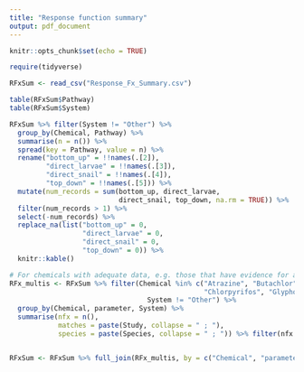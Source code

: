 ```yaml
---
title: "Response function summary"
output: pdf_document
---
```


```r
knitr::opts_chunk$set(echo = TRUE)

require(tidyverse)
```

```r
RFxSum <- read_csv("Response_Fx_Summary.csv")

table(RFxSum$Pathway)
table(RFxSum$System)

RFxSum %>% filter(System != "Other") %>% 
  group_by(Chemical, Pathway) %>% 
  summarise(n = n()) %>% 
  spread(key = Pathway, value = n) %>% 
  rename("bottom_up" = !!names(.[2]),
         "direct_larvae" = !!names(.[3]),
         "direct_snail" = !!names(.[4]),
         "top_down" = !!names(.[5])) %>% 
  mutate(num_records = sum(bottom_up, direct_larvae, 
                           direct_snail, top_down, na.rm = TRUE)) %>% 
  filter(num_records > 1) %>% 
  select(-num_records) %>% 
  replace_na(list("bottom_up" = 0,
                  "direct_larvae" = 0,
                  "direct_snail" = 0,
                  "top_down" = 0)) %>% 
  knitr::kable()
```

```r
# For chemicals with adequate data, e.g. those that have evidence for approximately all hypthesized pathways, find those with multiple studies and determine which study (e.g. response function) is preferred
RFx_multis <- RFxSum %>% filter(Chemical %in% c("Atrazine", "Butachlor", "Butralin", 
                                                "Chlorpyrifos", "Glyphosate", "Malathion", "Profenofos") &
                                  System != "Other") %>% 
  group_by(Chemical, parameter, System) %>% 
  summarise(nfx = n(),
            matches = paste(Study, collapse = " ; "),
            species = paste(Species, collapse = " ; ")) %>% filter(nfx > 1)


RFxSum <- RFxSum %>% full_join(RFx_multis, by = c("Chemical", "parameter", "System"))  
```

